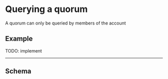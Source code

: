 
# Querying a quorum

A quorum can only be queried by members of the account

## Example

TODO: implement

---

## Schema

<Schema />
